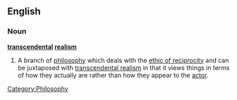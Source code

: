 {{wikipedia}}
==English==
===Noun===
'''[[transcendental]] [[realism]]'''
#A branch of [[philosophy]] which deals with the [[ethic of reciprocity]] and can be juxtaposed with [[transcendental realism]] in that it views things in terms of how they actually are rather than how they appear to the [[actor]].

[[Category:Philosophy]]